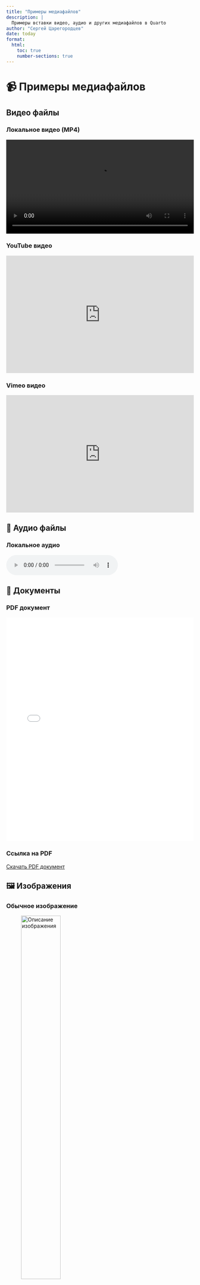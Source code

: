 ```yaml
---
title: "Примеры медиафайлов"
description: |
  Примеры вставки видео, аудио и других медиафайлов в Quarto
author: "Сергей Царегородцев"
date: today
format:
  html:
    toc: true
    number-sections: true
---
```


# 📹 Примеры медиафайлов

## Видео файлы

### Локальное видео (MP4)

```{=html}
<video width="100%" controls>
  <source src="media/example.mp4" type="video/mp4">
  Ваш браузер не поддерживает видео.
</video>
```

### YouTube видео

```{=html}
<iframe width="100%" height="315" 
        src="https://www.youtube.com/embed/dQw4w9WgXcQ" 
        frameborder="0" 
        allow="accelerometer; autoplay; clipboard-write; encrypted-media; gyroscope; picture-in-picture" 
        allowfullscreen>
</iframe>
```

### Vimeo видео

```{=html}
<iframe src="https://player.vimeo.com/video/123456789" 
        width="100%" height="315" 
        frameborder="0" 
        allow="autoplay; fullscreen; picture-in-picture" 
        allowfullscreen>
</iframe>
```

## 🎵 Аудио файлы

### Локальное аудио

```{=html}
<audio controls>
  <source src="media/example.mp3" type="audio/mpeg">
  <source src="media/example.ogg" type="audio/ogg">
  Ваш браузер не поддерживает аудио.
</audio>
```

## 📄 Документы

### PDF документ

```{=html}
<iframe src="media/document.pdf" 
        width="100%" height="600" 
        style="border: none;">
</iframe>
```

### Ссылка на PDF

[Скачать PDF документ](media/document.pdf){target="_blank"}

## 🖼️ Изображения

### Обычное изображение

![Описание изображения](media/image.jpg){width="50%"}

### Изображение с подписью

::: {.figure}
![Описание изображения](media/image.jpg){width="100%"}

Подпись к изображению
:::

## 📊 Интерактивные элементы

### HTML5 Canvas

```{=html}
<canvas id="myCanvas" width="400" height="200" style="border:1px solid #000000;">
</canvas>
<script>
var canvas = document.getElementById("myCanvas");
var ctx = canvas.getContext("2d");
ctx.fillStyle = "#FF0000";
ctx.fillRect(0, 0, 150, 75);
</script>
```

## 🎯 Рекомендации по размерам файлов

### Для GitHub Pages (ограничения):

- **Видео:** до 100 МБ (рекомендуется до 50 МБ)
- **Аудио:** до 25 МБ
- **Изображения:** до 10 МБ
- **PDF:** до 50 МБ

### Для больших файлов используйте:

1. **YouTube** - для видео
2. **Google Drive** - для документов
3. **Dropbox** - для любых файлов
4. **GitHub Releases** - для больших файлов

## 📝 Пример использования в контенте

Вот как можно вставить видео в обычный текст:

::: {.callout-note}
## Пример лекции

Посмотрите запись лекции по фармакологии:

```{=html}
<video width="100%" controls>
  <source src="media/lecture_01.mp4" type="video/mp4">
  Видео недоступно.
</video>
```

**Длительность:** 45 минут  
**Тема:** Основы фармакокинетики
:::

## 🔧 Настройка для автоматической загрузки

Добавьте в `.gitignore` исключения для медиафайлов:

```
# Разрешить медиафайлы
!media/
!media/*.mp4
!media/*.mp3
!media/*.pdf
!media/*.jpg
!media/*.png
```

## 📋 Чек-лист для добавления медиафайлов

- [ ] Создайте папку `media/` (если нет)
- [ ] Поместите файл в папку `media/`
- [ ] Добавьте HTML код в `.qmd` файл
- [ ] Проверьте локально: `quarto preview`
- [ ] Загрузите: `./auto_deploy.sh`
- [ ] Проверьте на сайте

---

**💡 Совет:** Для больших файлов лучше использовать внешние сервисы (YouTube, Google Drive) и вставлять ссылки или iframe. 